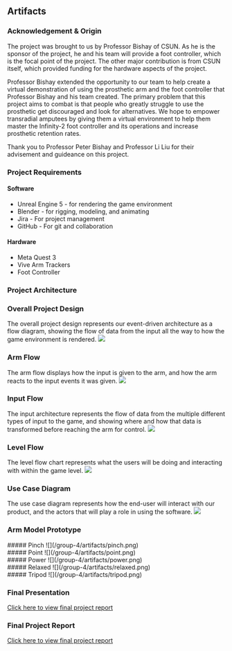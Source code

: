 ## Artifacts

### Acknowledgement & Origin
The project was brought to us by Professor Bishay of CSUN. As he is the sponsor of the project, he and his team will provide a foot controller, which is the focal point of the project. The other major contribution is from CSUN itself, which provided funding for the hardware aspects of the project.

Professor Bishay extended the opportunity to our team to help create a virtual demonstration of using the prosthetic arm and the foot controller that Professor Bishay and his team created. The primary problem that this project aims to combat is that people who greatly struggle to use the prosthetic get discouraged and look for alternatives. We hope to empower transradial amputees by giving them a virtual environment to help them master the Infinity-2 foot controller and its operations and increase prosthetic retention rates.

Thank you to Professor Peter Bishay and Professor Li Liu for their advisement and guideance on this project.

### Project Requirements
#### Software
- Unreal Engine 5 - for rendering the game environment
- Blender - for rigging, modeling, and animating
- Jira - For project management
- GitHub - For git and collaboration
#### Hardware
- Meta Quest 3
- Vive Arm Trackers
- Foot Controller

### Project Architecture

### Overall Project Design
The overall project design represents our event-driven architecture as a flow diagram, showing the flow of data from the input all the way to how the game environment is rendered.
![](/group-4/artifacts/project-arch.png)
### Arm Flow
The arm flow displays how the input is given to the arm, and how the arm reacts to the input events it was given.
![](/group-4/artifacts/arm-arch.png)
### Input Flow
The input architecture represents the flow of data from the multiple different types of input to the game, and showing where and how that data is transformed before reaching the arm for control.
![](/group-4/artifacts/input-arch.png)
### Level Flow
The level flow chart represents what the users will be doing and interacting with within the game level.
![](/group-4/artifacts/level-loop.png)
### Use Case Diagram
The use case diagram represents how the end-user will interact with our product, and the actors that will play a role in using the software.
![](/group-4/artifacts/use-case.png)

### Arm Model Prototype
<div className="grid grid-cols-1 md:grid-cols-2">
    <div className="max-w-sm">
        ##### Pinch
        ![](/group-4/artifacts/pinch.png)
    </div>
    <div className="max-w-sm">
        ##### Point
        ![](/group-4/artifacts/point.png)
    </div>
    <div className="max-w-sm">
        ##### Power
        ![](/group-4/artifacts/power.png)
    </div>
    <div className="max-w-sm">
        ##### Relaxed
        ![](/group-4/artifacts/relaxed.png)
    </div>
    <div className="max-w-sm">
        ##### Tripod
        ![](/group-4/artifacts/tripod.png)
    </div>
</div>

### Final Presentation
[Click here to view final project report](https://docs.google.com/presentation/d/1qn-3oGN1mobzhp8UAx6KP22eBddek4iCoTujypH5zzk/edit?usp=sharing)
### Final Project Report
[Click here to view final project report](https://docs.google.com/document/d/1Ztom_INVm7NcCU7AdujejNJBylyPecE-/edit?usp=sharing&ouid=108069320986265949002&rtpof=true&sd=true)